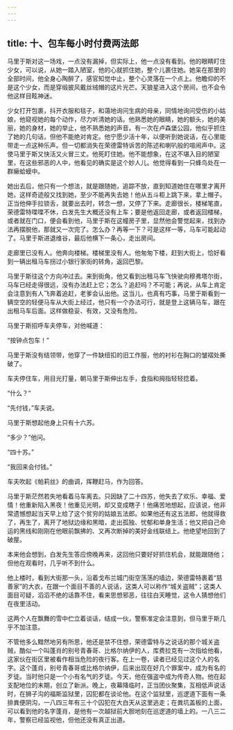 ```yaml
---
---
---
```

title: 十、包车每小时付费两法郎
---




马里于斯对这一场戏，一点没有漏掉，但实际上，他一点没有看到。他的眼睛盯住少女，可以说，从她一踏入陋室，他的心就抓住她，整个儿裹住她。她呆在那里的全部时间，他全身心陶醉了，感官知觉中止，整个心灵落在一个点上。他瞻仰的不是这个少女，而是穿缎披风戴丝绒帽的这片光芒。天狼星进入这个房间，也不会令他这样目眩神迷。

少女打开包裹，抖开衣服和毯子，和蔼地询问生病的母亲，同情地询问受伤的小姑娘，他窥视她的每个动作，尽力听清她的话。他熟悉她的眼睛，她的额头，她的美丽，她的身材，她的举止，他不熟悉她的声音。有一次在卢森堡公园，他似乎抓住了她的几句话，但他不能绝对肯定。他宁愿少活十年，以便听到她说话，在心里能带走一点这种乐声。但一切都消失在荣德雷特诉苦的陈述和喇叭般的喧闹声中。这使马里于斯又快活又火冒三丈。他死盯住她。他不能想象，在这不堪入目的陋室里，在这些邪恶的人中，他看见的确实是这个妙人儿。他觉得看到一只蜂鸟处在一群癞蛤蟆中。

她出去后，他只有一个想法，就是跟随她，追踪不放，直到知道她住在哪里才离开她，这样奇迹般又找到她，至少不能再失去她！他从五斗柜上跳下来，拿上帽子。正当他伸手拉锁舌，就要出去时，转念一想，又停了下来。走廊很长，楼梯笔直，荣德雷特喋喋不休，白发先生大概还没有上车；要是他返回走廊，或者返回楼梯，或者就在门口，便会看到他，马里于斯在这幢房子里，显然他会警觉起来，找到办法再摆脱他，那就又一次完了。怎么办？再等一下？可是这样一等，马车可能起动了。马里于斯进退维谷，最后他横下一条心，走出房间。

走廊里已没有人。他奔向楼梯。楼梯里没有人。他匆匆下楼，赶到大街上，恰好看到一辆出租马车拐过小银行家街的转角，返回巴黎。

马里于斯往这个方向冲过去。来到街角，他又看到出租马车飞快驶向穆弗塔尔街，马车已经走得很远，没有办法赶上它；怎么？追赶吗？不可能；再说，从车上肯定会注意到有人飞奔着追赶，老爹会认出他。这当儿，也真有巧事，马里于斯看到一辆空空的轻便马车从大街上经过，他只有一个办法可行，就是登上这辆马车，跟在出租马车后面。这样做稳妥、有效，又没有危险。

马里于斯招呼车夫停车，对他喊道：

“按钟点包车！”

马里于斯没有结领带，他穿了一件缺纽扣的旧工作服，他的衬衫在胸口的皱褶处撕破了。

车夫停住车，用目光打量，朝马里于斯伸出左手，食指和拇指轻轻捻着。

“什么？”

“先付钱，”车夫说。

马里于斯想起他身上只有十六苏。

“多少？”他问。

“四十苏。”

“我回来会付钱。”

车夫吹起《帕莉丝》的曲调，挥鞭赶马，作为回答。

马里于斯茫然若失地看着马车离去。只因缺了二十四苏，他失去了欢乐、幸福、爱情！他重新陷入黑夜！他重见光明，却又变成瞎子！他痛苦地想起，应该说，他非常遗憾想起当天早上给了这个贫穷的姑娘五法郎。如果他还有这五法郎，他就得救了，再生了，离开了地狱边缘和黑暗，走出孤独、忧郁和单身生活；他又把自己命运的黑线和刚刚在他眼前飘拂的、又再次断掉的美好金线联结上。他绝望地回到了破屋。

本来他会想到，白发先生答应傍晚再来，这回他只要好好抓住机会，就能跟随他；但他在观看时，几乎听不到什么。

他上楼时，看到大街那一头，沿着戈布兰城门街空荡荡的墙边，荣德雷特裹着“慈善家”的大衣，在跟一个面目不善的人说话，这类人可以称作“城关盗贼”；这类人面目可疑，滔滔不绝的话靠不住，看来思想邪恶，往往白天睡觉，这令人猜想他们在夜里活动。

这两个人在飘舞的雪中伫立着谈话，结成一伙，警察准定会注意到，但马里于斯几乎不加注意。

不管他多么黯然地另有所思，他还是禁不住想，荣德雷特与之说话的那个城关盗贼，酷似一个叫蓬肖的别号青春哥、比格尔纳伊的人，库费拉克有一次指给他看，这家伙在街区里被看作相当危险的夜行客。在上一卷，读者已经见过这个人的名字。这个蓬肖，别号青春哥或比格尔纳伊，后来出现在好几个罪案中，成为有名的歹徒。当时他只是一个小有名气的歹徒。今天，他在强盗中成为传奇人物。他在起支配地位的末期，创立了新派。晚上，夜幕降临时，正当团伙聚集，互相低声说话时，在狮子沟的福斯监狱里，囚犯都在谈论他。在这个监狱里，巡逻道下面有一条排粪便阴沟，一八四三年有三十个囚犯在大白天从这里逃走；在粪坑盖板的上面，可以看到他的名字蓬肖，是他有一次越狱前大胆地刻在巡逻道的墙上的。一八三二年，警察已经监视他，但他还没有真正出道。